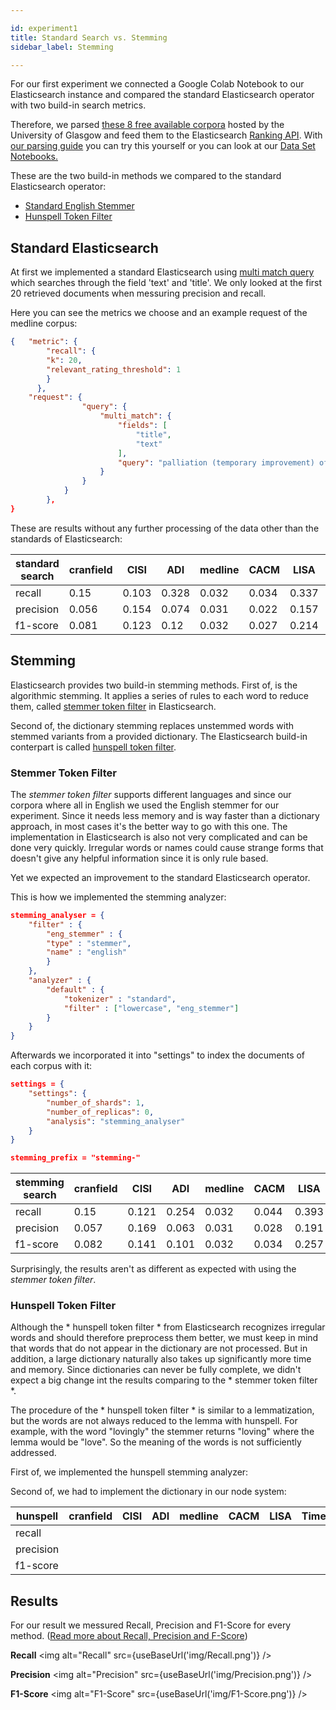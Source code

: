 ```yaml
---

id: experiment1
title: Standard Search vs. Stemming
sidebar_label: Stemming

---
```


For our first experiment we connected a Google Colab Notebook to our Elasticsearch instance and compared the standard Elasticsearch operator with two build-in search metrics.

Therefore, we parsed [these 8 free available corpora](http://ir.dcs.gla.ac.uk/resources/test_collections/) hosted by the University of Glasgow and feed them to the Elasticsearch [Ranking API](https://www.elastic.co/guide/en/elasticsearch/reference/current/search-rank-eval.html). With [our parsing guide](https://pragmalingu.de/docs/guides/how-to-parse) you can try this yourself or you can look at our [Data Set Notebooks.]()

These are the two build-in methods we compared to the standard Elasticsearch operator:

* [Standard English Stemmer](https://www.elastic.co/guide/en/elasticsearch/reference/current/analysis-stemmer-tokenfilter.html)
* [Hunspell Token Filter](https://www.elastic.co/guide/en/elasticsearch/reference/current/analysis-hunspell-tokenfilter.html)

## Standard Elasticsearch

At first we implemented a standard Elasticsearch using [multi match query](https://www.elastic.co/guide/en/elasticsearch/reference/current/query-dsl-simple-query-string-query.html) which searches through the field 'text' and 'title'. We only looked at the first 20 retrieved documents when messuring precision and recall. 

Here you can see the metrics we choose and an example request of the medline corpus:

```json
{   "metric": {
        "recall": {
        "k": 20,
        "relevant_rating_threshold": 1
        }
      },
    "request": {
                "query": {
                    "multi_match": {
                        "fields": [
                            "title",
                            "text"
                        ],
                        "query": "palliation (temporary improvement) of cancer patients by using drugs, x-ray, surgery."
                    }
                }
            }
        },
}
```

These are results without any further processing of the data other than the standards of Elasticsearch:

|  standard search |   cranfield |   CISI |   ADI |   medline |   CACM |   LISA |   Time |   NPL |
|------------------|-------------|--------|-------|-----------|--------|--------|--------|-------|
| recall           |        0.15 |  0.103 | 0.328 |     0.032 |  0.034 |  0.337 |  0.772 | 0.233 |
| precision        |       0.056 |  0.154 | 0.074 |     0.031 |  0.022 |  0.157 |  0.15  | 0.217 |
| f1-score         |       0.081 |  0.123 | 0.12  |     0.032 |  0.027 |  0.214 |  0.251 | 0.225 |

## Stemming

Elasticsearch provides two build-in stemming methods. 
First of, is the algorithmic stemming. It applies a series of rules to each word to reduce them, called [stemmer token filter](https://www.elastic.co/guide/en/elasticsearch/reference/current/analysis-stemmer-tokenfilter.html) in Elasticsearch. 

Second of, the dictionary stemming replaces unstemmed words with stemmed variants from a provided dictionary. The Elasticsearch build-in conterpart is called [hunspell token filter](https://www.elastic.co/guide/en/elasticsearch/reference/current/analysis-hunspell-tokenfilter.html). 

### Stemmer Token Filter

The *stemmer token filter* supports different languages and since our corpora where all in English we used the English stemmer for our experiment.
Since it needs less memory and is way faster than a dictionary approach, in most cases it's the better way to go with this one. The implementation in Elasticsearch is also not very complicated and can be done very quickly.
Irregular words or names could cause strange forms that doesn't give any helpful information since it is only rule based.

Yet we expected an improvement to the standard Elasticsearch operator.

This is how we implemented the stemming analyzer:

```json
stemming_analyser = {
    "filter" : {
        "eng_stemmer" : {
        "type" : "stemmer",
        "name" : "english"
        }
    },
    "analyzer" : {
        "default" : {
            "tokenizer" : "standard",
            "filter" : ["lowercase", "eng_stemmer"]
        }
    }
}
```

Afterwards we incorporated it into "settings" to index the documents of each corpus with it:

```json
settings = {
    "settings": {
        "number_of_shards": 1,
        "number_of_replicas": 0,
        "analysis": "stemming_analyser"
    }
}

stemming_prefix = "stemming-"
```

| stemming search |   cranfield |   CISI |   ADI |   medline |   CACM |   LISA |   Time |   NPL |
|-----------------|-------------|--------|-------|-----------|--------|--------|--------|-------|
| recall          |        0.15 |  0.121 | 0.254 |     0.032 |  0.044 |  0.393 |  0.78  | 0.285 |
| precision       |       0.057 |  0.169 | 0.063 |     0.031 |  0.028 |  0.191 |  0.152 | 0.258 |
| f1-score        |       0.082 |  0.141 | 0.101 |     0.032 |  0.034 |  0.257 |  0.255 | 0.271 |

Surprisingly, the results aren't as different as expected with using the *stemmer token filter*.

### Hunspell Token Filter

Although the * hunspell token filter * from Elasticsearch recognizes irregular words and should therefore preprocess them better, we must keep in mind that words that do not appear in the dictionary are not processed. But in addition, a large dictionary naturally also takes up significantly more time and memory.
Since dictionaries can never be fully complete, we didn't expect a big change int the results comparing to the * stemmer token filter *. 

The procedure of the * hunspell token filter * is similar to a lemmatization, but the words are not always reduced to the lemma with hunspell. For example, with the word "lovingly" the stemmer returns "loving" where the lemma would be "love". So the meaning of the words is not sufficiently addressed.

First of, we implemented the hunspell stemming analyzer:



Second of, we had to implement the dictionary in our node system:




| hunspell        |   cranfield |   CISI |   ADI |   medline |   CACM |   LISA |   Time |   NPL |
|-----------------|-------------|--------|-------|-----------|--------|--------|--------|-------|
| recall          |             |        |       |           |        |        |        |       |
| precision       |             |        |       |           |        |        |        |       |
| f1-score        |             |        |       |           |        |        |        |       |

## Results

For our result we messured Recall, Precision and F1-Score for every method.
([Read more about Recall, Precision and F-Score](https://pragmalingu.de/docs/guides/basic-definitions))

**Recall**
<img alt="Recall" src={useBaseUrl('img/Recall.png')} />


**Precision**
<img alt="Precision" src={useBaseUrl('img/Precision.png')} />


**F1-Score**
<img alt="F1-Score" src={useBaseUrl('img/F1-Score.png')} />

